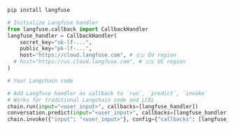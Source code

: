 ```bash
pip install langfuse
```

```python
# Initialize Langfuse handler
from langfuse.callback import CallbackHandler
langfuse_handler = CallbackHandler(
    secret_key="sk-lf-...",
    public_key="pk-lf-...",
    host="https://cloud.langfuse.com", # 🇪🇺 EU region
  # host="https://us.cloud.langfuse.com", # 🇺🇸 US region
)

# Your Langchain code

# Add Langfuse handler as callback to `run`, `predict`, `invoke`
# Works for traditional Langchain code and LCEL
chain.run(input="<user_input>", callbacks=[langfuse_handler])
conversation.predict(input="<user_input>", callbacks=[langfuse_handler])
chain.invoke({"input": "<user_input>"}, config={"callbacks": [langfuse_handler]})
```
